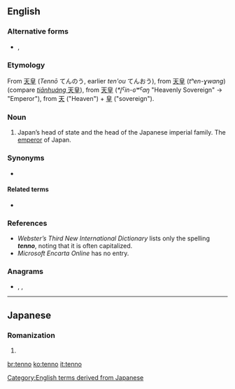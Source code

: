 {{also|Tenno}}
==English==

===Alternative forms===
* {{l|en|Tenno}}, {{l|en|Tennou}}

===Etymology===
From {{etyl|ja|en}} [[天皇]] (''Tennō'' てんのう, earlier ''ten'ou'' てんおう), from {{etyl|ltc|en}} [[天皇]] (''tʰen-ɣwang'') (compare {{etyl|cmn|-}} [[天皇|''tiānhuáng'' 天皇]]), from {{etyl|och|en}} [[天皇]] (''*l̥ˁin-ɢʷˁaŋ'' "Heavenly Sovereign" → "Emperor"), from [[天]] ("Heaven") + [[皇]] ("sovereign").

===Noun===
{{en-noun}}

# Japan’s head of state and the head of the Japanese imperial family. The [[emperor]] of Japan.

===Synonyms===
* {{l|en|mikado}}

====Related terms====
* {{l|en|Chrysanthemum Throne}}

===References===
* ''Webster’s Third New International Dictionary'' lists only the spelling '''''tenno''''', noting that it is often capitalized.
* ''Microsoft Encarta Online'' has no entry.

===Anagrams===
* {{l|en|nonet}}, {{l|en|tenon}}, {{l|en|tonne}}

[[Category:English terms derived from Japanese]]

----

==Japanese==

===Romanization===
{{ja-romaji}}

# {{ja-romanization of|てんのう}}

[[br:tenno]]
[[ko:tenno]]
[[it:tenno]]